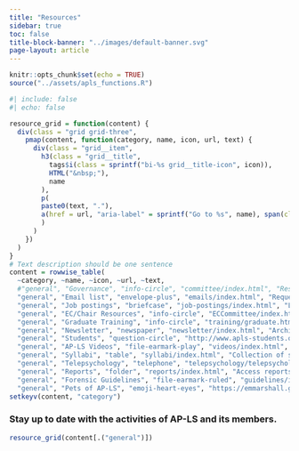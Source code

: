 ```yaml
---
title: "Resources" 
sidebar: true
toc: false
title-block-banner: "../images/default-banner.svg"
page-layout: article
---
```


```r
knitr::opts_chunk$set(echo = TRUE)
source("../assets/apls_functions.R")
```

```r
#| include: false
#| echo: false

resource_grid = function(content) {
  div(class = "grid grid-three",
    pmap(content, function(category, name, icon, url, text) {
      div(class = "grid__item",
        h3(class = "grid__title",
          tags$i(class = sprintf("bi-%s grid__title-icon", icon)),
          HTML("&nbsp;"),
          name
        ),
        p(
        paste0(text, "."),
        a(href = url, "aria-label" = sprintf("Go to %s", name), span(class = "grid__link-box"))
        )
      )
    })
  )
}
# Text description should be one sentence
content = rowwise_table(
  ~category, ~name, ~icon, ~url, ~text,
  #"general", "Governance", "info-circle", "committee/index.html", "Resources for Executive Committee & Chairs",
  "general", "Email list", "envelope-plus", "emails/index.html", "Request use of AP-LS Email list.",
  "general", "Job postings", "briefcase", "job-postings/index.html", "List of job opportunities related to law-psychology",
  "general", "EC/Chair Resources", "info-circle", "ECCommittee/index.html", "Links & resources for volunteers",
  "general", "Graduate Training", "info-circle", "training/graduate.html", "Graduate Programs in Psychology & Law",
  "general", "Newsletter", "newspaper", "newsletter/index.html", "Archive of previous issues",
  "general", "Students", "question-circle", "http://www.apls-students.org/about.html", "Collection of information for students",
  "general", "AP-LS Videos", "file-earmark-play", "videos/index.html", "Collection of webinars, talks and videos.",
  "general", "Syllabi", "table", "syllabi/index.html", "Collection of syllabi for courses related to psychology and law.",
  "general", "Telepsychology", "telephone", "telepsychology/telepsychology.html", "Collection of articles and resources about telepsychology",
  "general", "Reports", "folder", "reports/index.html", "Access reports by AP-LS committees and taskforces.", 
  "general", "Forensic Guidelines", "file-earmark-ruled", "guidelines/index.html", "Specialty Guidelines for Forensic Psychologists from APA",
  "general", "Pets of AP-LS", "emoji-heart-eyes", "https://emmarshall.github.io/apls-pets/", "Gallery of pets")
setkeyv(content, "category")
```

### Stay up to date with the activities of AP-LS and its members.

```r
resource_grid(content[.("general")])
```

